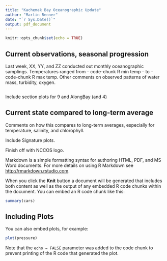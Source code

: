 ```yaml
---
title: "Kachemak Bay Oceanographic Update"
author: "Martin Renner"
date: "`r Sys.Date()`"
output: pdf_document
---
```


```r
knitr::opts_chunk$set(echo = TRUE)
```

## Current observations, seasonal progression

Last week, XX, YY, and ZZ conducted out monthly oceanographic samplings. Temperatures ranged from -- code-chunk R min temp -- to -- code-chunk R max temp. Other comments on observed patterns of water mass, turbidity, oxygen. 

```r

```

Include section plots for 9 and AlongBay (and 4)

## Current state compared to long-term average 
Comments on how this compares to long-term averages, especially for temperature, salinity, and chlorophyll. 

Include Signature plots. 





Finish off with NCCOS logo. 



Markdown is a simple formatting syntax for authoring HTML, PDF, and MS Word documents. For more details on using R Markdown see <http://rmarkdown.rstudio.com>.

When you click the **Knit** button a document will be generated that includes both content as well as the output of any embedded R code chunks within the document. You can embed an R code chunk like this:

```r
summary(cars)
```

## Including Plots

You can also embed plots, for example:

```r
plot(pressure)
```

Note that the `echo = FALSE` parameter was added to the code chunk to prevent printing of the R code that generated the plot.
